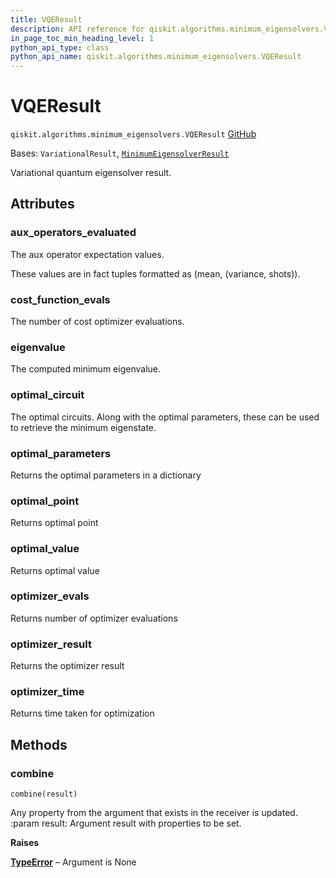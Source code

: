 ```yaml
---
title: VQEResult
description: API reference for qiskit.algorithms.minimum_eigensolvers.VQEResult
in_page_toc_min_heading_level: 1
python_api_type: class
python_api_name: qiskit.algorithms.minimum_eigensolvers.VQEResult
---
```


# VQEResult

<span id="qiskit.algorithms.minimum_eigensolvers.VQEResult" />

`qiskit.algorithms.minimum_eigensolvers.VQEResult` [GitHub](https://github.com/qiskit/qiskit/tree/stable/0.25/qiskit/algorithms/minimum_eigensolvers/vqe.py "view source code")

Bases: `VariationalResult`, [`MinimumEigensolverResult`](qiskit.algorithms.minimum_eigensolvers.MinimumEigensolverResult "qiskit.algorithms.minimum_eigensolvers.minimum_eigensolver.MinimumEigensolverResult")

Variational quantum eigensolver result.

## Attributes

<span id="qiskit.algorithms.minimum_eigensolvers.VQEResult.aux_operators_evaluated" />

### aux\_operators\_evaluated

The aux operator expectation values.

These values are in fact tuples formatted as (mean, (variance, shots)).

<span id="qiskit.algorithms.minimum_eigensolvers.VQEResult.cost_function_evals" />

### cost\_function\_evals

The number of cost optimizer evaluations.

<span id="qiskit.algorithms.minimum_eigensolvers.VQEResult.eigenvalue" />

### eigenvalue

The computed minimum eigenvalue.

<span id="qiskit.algorithms.minimum_eigensolvers.VQEResult.optimal_circuit" />

### optimal\_circuit

The optimal circuits. Along with the optimal parameters, these can be used to retrieve the minimum eigenstate.

<span id="qiskit.algorithms.minimum_eigensolvers.VQEResult.optimal_parameters" />

### optimal\_parameters

Returns the optimal parameters in a dictionary

<span id="qiskit.algorithms.minimum_eigensolvers.VQEResult.optimal_point" />

### optimal\_point

Returns optimal point

<span id="qiskit.algorithms.minimum_eigensolvers.VQEResult.optimal_value" />

### optimal\_value

Returns optimal value

<span id="qiskit.algorithms.minimum_eigensolvers.VQEResult.optimizer_evals" />

### optimizer\_evals

Returns number of optimizer evaluations

<span id="qiskit.algorithms.minimum_eigensolvers.VQEResult.optimizer_result" />

### optimizer\_result

Returns the optimizer result

<span id="qiskit.algorithms.minimum_eigensolvers.VQEResult.optimizer_time" />

### optimizer\_time

Returns time taken for optimization

## Methods

### combine

<span id="qiskit.algorithms.minimum_eigensolvers.VQEResult.combine" />

`combine(result)`

Any property from the argument that exists in the receiver is updated. :param result: Argument result with properties to be set.

**Raises**

[**TypeError**](https://docs.python.org/3/library/exceptions.html#TypeError "(in Python v3.12)") – Argument is None

